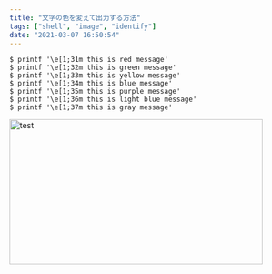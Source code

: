 ```yaml
---
title: "文字の色を変えて出力する方法"
tags: ["shell", "image", "identify"]
date: "2021-03-07 16:50:54"
---
```


```shell
$ printf '\e[1;31m this is red message'
$ printf '\e[1;32m this is green message'
$ printf '\e[1;33m this is yellow message'
$ printf '\e[1;34m this is blue message'
$ printf '\e[1;35m this is purple message'
$ printf '\e[1;36m this is light blue message'
$ printf '\e[1;37m this is gray message'
```

<img src="../images/output-color-message/1.png" alt="test" width="445" height="255" />
